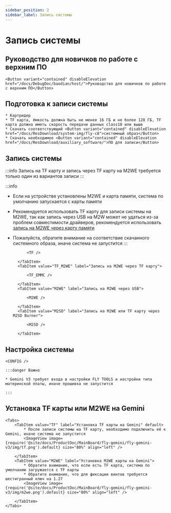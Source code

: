 ```yaml
---
sidebar_position: 2
sidebar_label: Запись системы
---
```






# Запись системы

## Руководство для новичков по работе с верхним ПО

    <Button variant="contained" disableElevation href="/docs/DebugDoc/baodian/host/">Руководство для новичков по работе с верхним ПО</Button>

## Подготовка к записи системы

    * Картридер
    * TF карта, ёмкость должна быть не менее 16 ГБ и не более 128 ГБ, TF карта должна иметь скорость передачи данных class10 или выше
    * Скачать соответствующий <Button variant="contained" disableElevation href="/docs/ResDownload/system-img/fly-c8">системный образ</Button>
    * Скачать необходимое <Button variant="contained" disableElevation href="/docs/ResDownload/auxiliary_software/">ПО для записи</Button>

## Запись системы

:::info
Запись на TF карту и запись через TF карту на M2WE требуется только один из вариантов записи
:::

:::info
* Если на устройстве установлены M2WE и карта памяти, система по умолчанию запускается с карты памяти
* Рекомендуется использовать TF карту для записи системы на M2WE, так как запись через USB на M2W может не удаться из-за проблем совместимости драйверов, рекомендуется использовать [запись на M2WE через карту памяти](https://mellow-next.klipper.cn/docs/ProductDoc/SBC/fly-pi-v2/fly-os)
* Пожалуйста, обратите внимание на соответствие скачанного системного образа, иначе система не запустится
:::

    <Tabs>
        <TabItem value="TF" label="Запись на TF карту" default>
            
            <TF />
            
        </TabItem>
        <TabItem value="TF_M2WE" label="Запись на M2WE через TF карту">
            
            <TF_EMMC />

        </TabItem>
        <TabItem value="M2WE" label="Запись на M2WE через USB">
            
            <M2WE />

        </TabItem>
        <TabItem value="M2SD" label="Запись на M2WE или TF карту через M2SD Burner">
            
            <M2SD />

        </TabItem>
    </Tabs>


## Настройка системы

    <CONFIG />

    :::danger Важно

    * Gemini V3 требует входа в настройки FLY TOOLS и настройки типа материнской платы, иначе прошивка не запустится

    :::

## Установка TF карты или M2WE на Gemini

    <Tabs>
        <TabItem value="TF" label="Установка TF карты на Gemini" default>
            * После записи системы на TF карту, необходимо подключить её к Gemini, иначе система не запустится
            <ImageView image={require('@site/docs/ProductDoc/MainBoard/fly-gemini/fly-gemini-v3/img/tf.png').default} size="80%" align="left" />  

        </TabItem>
        <TabItem value="M2WE" label="Установка M2WE карты на Gemini">
            * Обратите внимание, что если есть TF карта, система по умолчанию загружается с TF карты
            * Обратите внимание, что для фиксации винтов требуется шестигранный ключ на 1.27
            <ImageView image={require('@site/docs/ProductDoc/MainBoard/fly-gemini/fly-gemini-v3/img/m2we.png').default} size="80%" align="left" />  

        </TabItem>
    </Tabs>